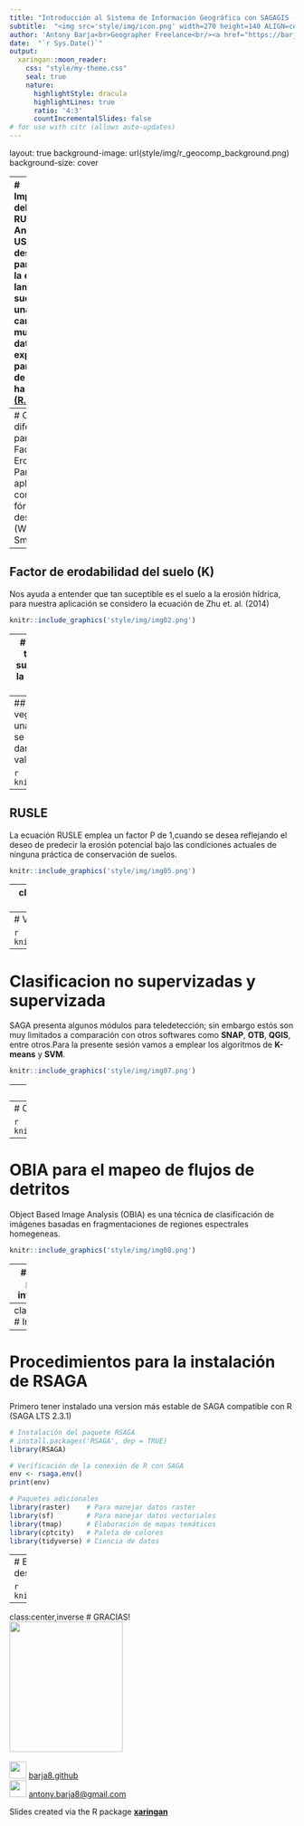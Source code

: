 ```yaml
---
title: "Introducción al Sistema de Información Geográfica con SAGAGIS - SesiónIV"
subtitle:  "<img src='style/img/icon.png' width=270 height=140 ALIGN=center>"
author: 'Antony Barja<br>Geographer Freelance<br/><a href="https://barja8.github.io/" > barja8.github.io</a>'
date:  "`r Sys.Date()`"
output:
  xaringan::moon_reader:
    css: "style/my-theme.css"
    seal: true
    nature: 
      highlightStyle: dracula
      highlightLines: true
      ratio: '4:3'
      countIncrementalSlides: false
# for use with citr (allows auto-updates)
---
```


<!-- 14:15 - 15:00 - 45 minute talk  -->
<!-- Aims: show-off the book, provide overview, some useful things in it -->

layout: true
background-image: url(style/img/r_geocomp_background.png)
background-size: cover

---
# Implementación del modelo RUSLE
Antecedentes: 
<br>
**USLE** ha sido desarrollado para determinar la **erosión laminar** del suelo apartir de una gran cantidad de muestras de datos experimentales para una área de hasta de 1 ha [(R.Yali,2018)](http://cybertesis.unmsm.edu.pe/handle/cybertesis/137/browse?type=author&value=Yali+Samaniego%2C+Roy+Marco).

Años posteriores el Departamento de Agricultura de los Estados Unidos (USDA) decide crear una ecuación universal mejorada del modelo a lo que lo llamaron **RUSLE**.

La ecuación de **RUSLE** se expresa de la siguiente manera:

$$
A = R.K.Ls.C.P
$$
Donde: 
<br>
A: Pérdida de suelo promedio por erosión en una unidad de área (MJ.mm/Ha.año) 
<br>
K: Factor de erodabilidad del suelo
<br>
Ls: Factor de longitud de pendiente
<br>
C: Cobertura vegetal 
<br>
P: Factor de buenas prácticas de convervación de suelo
---
# Cálculo de los diferentes parámetros
## Factor Erosividad (R)
Para nuestra aplicación se considero la fórmula desarrollada por (Wischmeier & Smith, 1978)
```r
knitr::include_graphics('style/img/img01.png')
```
---
## Factor de erodabilidad del suelo (K)
Nos ayuda a entender que tan suceptible es el suelo a la erosión hídrica, para nuestra aplicación se considero la ecuación de Zhu et. al. (2014)

```r
knitr::include_graphics('style/img/img02.png')
```
---
# Factor relieve (Ls)
Expresa los efectos de la topografía local sobre la tasa de erosión del suelo,combinando los efectos de la longitud de la pendiente (L) y la inclinación de la pendiente (S) [(R.Yali,2018)](http://cybertesis.unmsm.edu.pe/handle/cybertesis/137/browse?type=author&value=Yali+Samaniego%2C+Roy+Marco).

```r
knitr::include_graphics('style/img/img03.png')
```
---
## Factor de cobertura vegetal (C)
Covertura vegetal, para nuestro caso se obtuvo mendiante una clasificación no supervizada en donde luego se procedio a identificar los cluster para luego darle los valores respectivos según el cuadro de valores mostrado por **Sabino (2016)**.

```r
knitr::include_graphics('style/img/img04.png')
```

---
## RUSLE
La ecuación RUSLE emplea un factor P de 1,cuando se desea reflejando el deseo de predecir la erosión potencial bajo las condiciones actuales de ninguna práctica de conservación de suelos. 

```r
knitr::include_graphics('style/img/img05.png')
```
---
class:center,inverse,middle
# Aplicaciones de teledetección con SAGAGIS 
---
# Visualización de bandas espectrales 

```r
knitr::include_graphics('style/img/giphy.gif')
```

---
# Clasificacion no supervizadas y supervizada
SAGA presenta algunos módulos para teledetección; sin embargo estós son muy lìmitados a comparación con otros softwares como **SNAP**, **OTB**, **QGIS**, entre otros.Para la presente sesión vamos a emplear los algoritmos de **K-means** y **SVM**.

```r
knitr::include_graphics('style/img/img07.png')
```

---
# Clasificación no supervizada

```r
knitr::include_graphics('style/img/img10.png')
```

---
# Clasificación supervizada

```r
knitr::include_graphics('style/img/img11.png')
```

---
# OBIA para el mapeo de flujos de detritos
Object Based Image Analysis (OBIA) es una técnica de clasificación de imágenes basadas en fragmentaciones de regiones espectrales homegeneas.

```r
knitr::include_graphics('style/img/img08.png')
```
---
# Estimación del riesgo por flujo de dentritos integrando SAGA + QGIS 

```r
knitr::include_graphics('style/img/img09.png')
```

---
class:center,inverse,middle
# Integrando R con SAGA 

---
# Procedimientos para la instalación de RSAGA

Primero tener instalado una version más estable de SAGA compatible con R (SAGA LTS 2.3.1)

```r
# Instalación del paquete RSAGA
# install.packages('RSAGA', dep = TRUE)
library(RSAGA)

# Verificación de la conexión de R con SAGA
env <- rsaga.env()
print(env)

# Paquetes adicionales 
library(raster)    # Para manejar datos raster
library(sf)        # Para manejar datos vectoriales
library(tmap)      # Elaboración de mapas temáticos
library(cptcity)   # Paleta de colores 
library(tidyverse) # Ciencia de datos
```

---
# Elaboración de mapa de susceptibilidad a deslizamientos usando RSAGA

```r
knitr::include_graphics('style/img/img12.png')
```

---
class:center,inverse
# GRACIAS!
<div>
 <img src='style/img/avatar.png' width="200" height="230" style="float: none;"/>
<br/>
<br/>
<div>
<img src="style/img/git.jpg" width="30" height="30" style="float: none;" />
<a href="https://github.com/barja8" >barja8.github</a>
 </div>

<div>
 <img src="style/img/gmai.svg" width="30" height="30" style="float: none;" />
 <a href=mailto:"antony.barja8@gmail.com">antony.barja8@gmail.com</a>
 </div>

Slides created via the R package [**xaringan**](https://github.com/yihui/xaringan)

